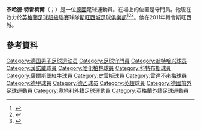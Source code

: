 '''杰哈德·特雷梅爾'''（{{lang-de|Gerhard Tremmel}}；{{bd|1978年|1月16日}}）是一位[[德國|德國]]足球運動員。在場上的位置是守門員。他現在效力於[[英格蘭足球超級聯賽|英格蘭足球超級聯賽]]球隊[[斯旺西城足球俱樂部|斯旺西城足球俱樂部]]<ref>{{cite web |title = German goalkeeper Gerhard Tremmel joins Premier League club Swansea |date = 30 August 2011 |accessdate = 30 August 2011 |publisher = The Associated Press |url = http://www.greenfieldreporter.com/view/story/50f432b97a1645ceb82c3ac52bc5d5d3/SOC--Swansea-Tremmel/ |archive-date = 2020-03-30 |archive-url = https://web.archive.org/web/20200330153246/http://www.greenfieldreporter.com/view/story/50f432b97a1645ceb82c3ac52bc5d5d3/SOC--Swansea-Tremmel/ |dead-url = yes }}</ref><ref>{{cite web|url=http://soccernet.espn.go.com/news/story/_/id/951046/swansea-sign-gerhard-tremmel-as-competition-for-michel-vorm?cc=5739|title=Tremmel joins Swans as Vorm back-up|date=30 August 2011|work=ESPN Soccernet|accessdate=30 August 2011|archive-date=2012-11-02|archive-url=https://web.archive.org/web/20121102064902/http://soccernet.espn.go.com/news/story/_/id/951046/swansea-sign-gerhard-tremmel-as-competition-for-michel-vorm?cc=5739|dead-url=no}}</ref><ref>{{cite news|title=Swansea complete Gerhard Tremmel signing|url=http://news.bbc.co.uk/sport1/hi/football/14669523.stm|publisher=BBC Sport|date=30 August 2011|accessdate=31 August 2011}}</ref>。他在2011年轉會斯旺西城。

==參考資料==
{{Reflist}}

{{DEFAULTSORT:Tremmel, Gerhard}}
[[Category:德国男子足球运动员|Category:德国男子足球运动员]]
[[Category:足球守門員|Category:足球守門員]]
[[Category:翁特哈兴球员|Category:翁特哈兴球员]]
[[Category:漢諾威球員|Category:漢諾威球員]]
[[Category:哈化柏林球員|Category:哈化柏林球員]]
[[Category:科特布斯球員|Category:科特布斯球員]]
[[Category:薩爾斯堡紅牛球員|Category:薩爾斯堡紅牛球員]]
[[Category:史雲斯球員|Category:史雲斯球員]]
[[Category:雲達不來梅球員|Category:雲達不來梅球員]]
[[Category:德甲球員|Category:德甲球員]]
[[Category:德乙球员|Category:德乙球员]]
[[Category:英超球員|Category:英超球員]]
[[Category:德國旅外足球運動員|Category:德國旅外足球運動員]]
[[Category:奧地利外籍足球運動員|Category:奧地利外籍足球運動員]]
[[Category:英格蘭外籍足球運動員|Category:英格蘭外籍足球運動員]]